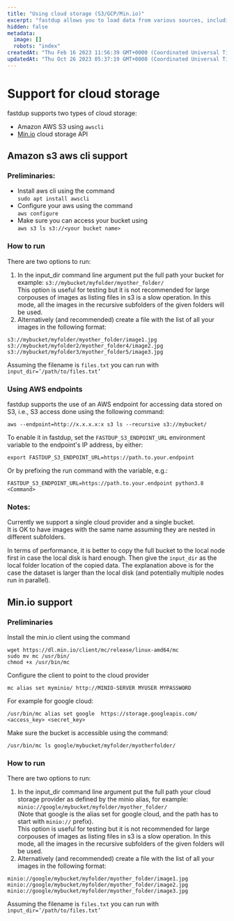 ```yaml
---
title: "Using cloud storage (S3/GCP/Min.io)"
excerpt: "fastdup allows you to load data from various sources, including cloud storage services and file lists. S3 is directly supported, while GCP and other services could be used with a Min.io client"
hidden: false
metadata: 
  image: []
  robots: "index"
createdAt: "Thu Feb 16 2023 11:56:39 GMT+0000 (Coordinated Universal Time)"
updatedAt: "Thu Oct 26 2023 05:37:19 GMT+0000 (Coordinated Universal Time)"
---
```

# Support for cloud storage

fastdup supports two types of cloud storage:

- Amazon AWS S3 using `awscli`
- [Min.io](https://github.com/minio/minio) cloud storage API

## Amazon s3 aws cli support

### Preliminaries:

- Install aws cli using the command  
  `sudo apt install awscli`
- Configure your aws using the command  
  `aws configure`
- Make sure you can access your bucket using  
  `aws s3 ls s3://<your bucket name>`

### How to run

There are two options to run:

1. In the input_dir command line argument put the full path your bucket for example: `s3://mybucket/myfolder/myother_folder/`  
   This option is useful for testing but it is not recommended for large corpouses of images as listing files in s3 is a slow operation. In this mode, all the images in the recursive subfolders of the given folders will be used.
2. Alternatively (and recommended) create a file with the list of all your images in the following format:

```
s3://mybucket/myfolder/myother_folder/image1.jpg
s3://mybucket/myfolder2/myother_folder4/image2.jpg
s3://mybucket/myfolder3/myother_folder5/image3.jpg
```

Assuming the filename is `files.txt` you can run with `input_dir=’/path/to/files.txt’`

### Using AWS endpoints

fastdup supports the use of an AWS endpoint for accessing data stored on S3, i.e., S3 access done using the following command:

```
aws --endpoint=http://x.x.x.x:x s3 ls --recursive s3://mybucket/
```

To enable it in fastdup, set the `FASTDUP_S3_ENDPOINT_URL` environment variable to the endpoint's IP address, by either:

```
export FASTDUP_S3_ENDPOINT_URL=https://path.to.your.endpoint
```

Or by prefixing the run command with the variable, e.g.:

```
FASTDUP_S3_ENDPOINT_URL=https://path.to.your.endpoint python3.8 <Command>
```

### Notes:

Currently we support a single cloud provider and a single bucket.  
It is OK to have images with the same name assuming they are nested in different subfolders.

In terms of performance, it is better to copy the full bucket to the local node first in case the local disk is hard enough. Then give the `input_dir` as the local folder location of the copied data. The explanation above is for the case the dataset is larger than the local disk (and potentially multiple nodes run in parallel).

## Min.io support

### Preliminaries

Install the min.io client using the command

```
wget https://dl.min.io/client/mc/release/linux-amd64/mc
sudo mv mc /usr/bin/
chmod +x /usr/bin/mc
```

Configure the client to point to the cloud provider

```
mc alias set myminio/ http://MINIO-SERVER MYUSER MYPASSWORD
```

For example for google cloud:

```
/usr/bin/mc alias set google  https://storage.googleapis.com/ <access_key> <secret_key> 
```

Make sure the bucket is accessible using the command:

```
/usr/bin/mc ls google/mybucket/myfolder/myotherfolder/
```

### How to run

There are two options to run:

1. In the input_dir command line argument put the full path your cloud storage provider as defined by the minio alias, for example: `minio://google/mybucket/myfolder/myother_folder/`  
   (Note that google is the alias set for google cloud, and the path has to start with `minio://` prefix).  
   This option is useful for testing but it is not recommended for large corpouses of images as listing files in s3 is a slow operation. In this mode, all the images in the recursive subfolders of the given folders will be used.
2. Alternatively (and recommended) create a file with the list of all your images in the following format:

```
minio://google/mybucket/myfolder/myother_folder/image1.jpg
minio://google/mybucket/myfolder/myother_folder/image2.jpg
minio://google/mybucket/myfolder/myother_folder/image3.jpg
```

Assuming the filename is `files.txt` you can run with `input_dir=’/path/to/files.txt’`
